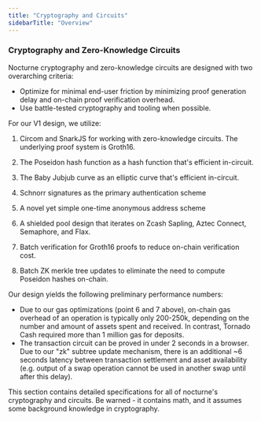 ```yaml
---
title: "Cryptography and Circuits"
sidebarTitle: "Overview"
---
```


### Cryptography and Zero-Knowledge Circuits

Nocturne cryptography and zero-knowledge circuits are designed with two overarching criteria:

- Optimize for minimal end-user friction by minimizing proof generation delay and on-chain proof verification overhead.
- Use battle-tested cryptography and tooling when possible.

For our V1 design, we utilize:

1. Circom and SnarkJS for working with zero-knowledge circuits. The underlying proof system is Groth16.

2. The Poseidon hash function as a hash function that's efficient in-circuit.

3. The Baby Jubjub curve as an elliptic curve that's efficient in-circuit.

4. Schnorr signatures as the primary authentication scheme

5. A novel yet simple one-time anonymous address scheme

6. A shielded pool design that iterates on Zcash Sapling, Aztec Connect, Semaphore, and Flax.

7. Batch verification for Groth16 proofs to reduce on-chain verification cost.

8. Batch ZK merkle tree updates to eliminate the need to compute Poseidon hashes on-chain.

Our design yields the following preliminary performance numbers:

- Due to our gas optimizations (point 6 and 7 above), on-chain gas overhead of an operation is typically only 200-250k, depending on the number and amount of assets spent and received. In contrast, Tornado Cash required more than 1 million gas for deposits.
- The transaction circuit can be proved in under 2 seconds in a browser. Due to our "zk" subtree update mechanism, there is an additional \~6 seconds latency between transaction settlement and asset availability (e.g. output of a swap operation cannot be used in another swap until after this delay).

This section contains detailed specifications for all of nocturne's cryptography and circuits. Be warned - it contains math, and it assumes some background knowledge in cryptography.
